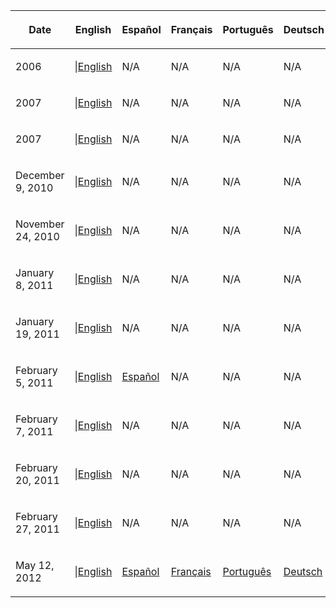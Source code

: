 {|class="wikitable" style="margin: auto;"
!Date!!English!!Español!!Français!!Português!!Deutsch
|-
|2006|||[[Media:Crumbs30.swf|English]]||N/A||N/A||N/A||N/A
|-
|2007|||[[Media:Crumbs32.swf|English]]||N/A||N/A||N/A||N/A
|-
|2007|||[[Media:Crumbs40.swf|English]]||N/A||N/A||N/A||N/A
|-
|December 9, 2010|||[[Media:Local crumbs (en 2010-12-09).swf|English]]||N/A||N/A||N/A||N/A
|-
|November 24, 2010	|||[[Media:Local crumbs (en 2010-11-24).swf|English]]||N/A||N/A||N/A||N/A
|-
|January 8, 2011|||[[Media:LocalCrumbsJan8.swf|English]]||N/A||N/A||N/A||N/A
|-
|January 19, 2011|||[[Media:LocalCrumbsJan19.swf|English]]||N/A||N/A||N/A||N/A
|-
|February 5, 2011|||[[Media:Local crumbs (en 2011-02-05).swf|English]]||[[Media:Local crumbs (es 2011-02-05).swf|Español]]||N/A||N/A||N/A
|-
|February 7, 2011|||[[Media:LocalCrumbsFeb7.swf|English]]||N/A||N/A||N/A||N/A
|-
|February 20, 2011|||[[Media:LocalCrumbsFeb20.swf|English]]||N/A||N/A||N/A||N/A
|-
|February 27, 2011|||[[Media:LocalCrumbsFeb27.swf|English]]||N/A||N/A||N/A||N/A
|-
|May 12, 2012|||[[Media:Local crumbs 2012-05-12 en.swf|English]]||[[Media:Local crumbs 2012-05-12 es.swf|Español]]||[[Media:Local crumbs 2012-05-12 fr.swf|Français]]||[[Media:Local crumbs 2012-05-12 pt.swf|Português]]||[[Media:Local crumbs 2012-05-12 de.swf|Deutsch]]
|}